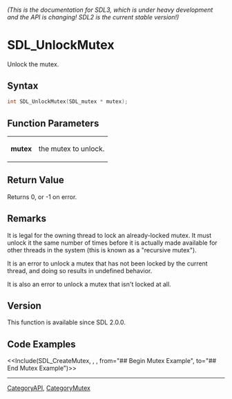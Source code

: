 ====== (This is the documentation for SDL3, which is under heavy development and the API is changing! SDL2 is the current stable version!) ======
= SDL_UnlockMutex =

Unlock the mutex.

== Syntax ==

<syntaxhighlight lang='c'>
int SDL_UnlockMutex(SDL_mutex * mutex);
</syntaxhighlight>

== Function Parameters ==

{|
|'''mutex'''
|the mutex to unlock.
|}

== Return Value ==

Returns 0, or -1 on error.

== Remarks ==

It is legal for the owning thread to lock an already-locked mutex. It must
unlock it the same number of times before it is actually made available for
other threads in the system (this is known as a "recursive mutex").

It is an error to unlock a mutex that has not been locked by the current
thread, and doing so results in undefined behavior.

It is also an error to unlock a mutex that isn't locked at all.

== Version ==

This function is available since SDL 2.0.0.

== Code Examples ==

<<Include(SDL_CreateMutex, , , from="## Begin Mutex Example", to="## End Mutex Example")>>

----
[[CategoryAPI]], [[CategoryMutex]]


